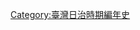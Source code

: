 {{Commons category|1931 in Taiwan}}
{{Year in country category|1|9|3|1|台灣|亞洲|日本|}}

[[Category:臺灣日治時期編年史|Category:臺灣日治時期編年史]]